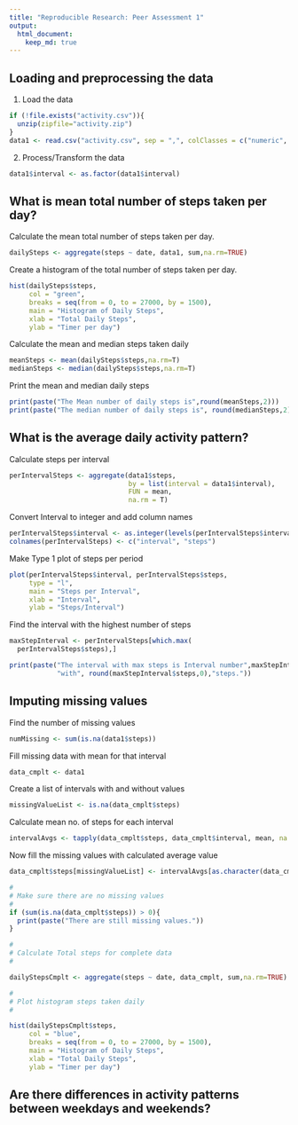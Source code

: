 ```yaml
---
title: "Reproducible Research: Peer Assessment 1"
output: 
  html_document:
    keep_md: true
---
```



## Loading and preprocessing the data

1. Load the data  

```r
if (!file.exists("activity.csv")){
  unzip(zipfile="activity.zip")
}  
data1 <- read.csv("activity.csv", sep = ",", colClasses = c("numeric", "Date", "numeric"))
```

2. Process/Transform the data

```r
data1$interval <- as.factor(data1$interval)
```

## What is mean total number of steps taken per day?

Calculate the mean total number of steps taken per day.  
```r
dailySteps <- aggregate(steps ~ date, data1, sum,na.rm=TRUE)
```

Create a histogram of the total number of steps taken per day.

```r
hist(dailySteps$steps, 
     col = "green",
     breaks = seq(from = 0, to = 27000, by = 1500),
     main = "Histogram of Daily Steps", 
     xlab = "Total Daily Steps",
     ylab = "Timer per day")

```

Calculate the mean and median steps taken daily  

```r
meanSteps <- mean(dailySteps$steps,na.rm=T)
medianSteps <- median(dailySteps$steps,na.rm=T)
```

Print the mean and median daily steps  

```r
print(paste("The Mean number of daily steps is",round(meanSteps,2)))
print(paste("The median number of daily steps is", round(medianSteps,2)))
```

## What is the average daily activity pattern?

Calculate steps per interval  

```r
perIntervalSteps <- aggregate(data1$steps,
                              by = list(interval = data1$interval),
                              FUN = mean,
                              na.rm = T)
```

Convert Interval to integer and add column names
```r
perIntervalSteps$interval <- as.integer(levels(perIntervalSteps$interval)[perIntervalSteps$interval])
colnames(perIntervalSteps) <- c("interval", "steps")
```

Make Type 1 plot of steps per period  

```r
plot(perIntervalSteps$interval, perIntervalSteps$steps,
     type = "l",
     main = "Steps per Interval",
     xlab = "Interval",
     ylab = "Steps/Interval")
```

Find the interval with the highest number of steps  

```r
maxStepInterval <- perIntervalSteps[which.max(  
  perIntervalSteps$steps),]

print(paste("The interval with max steps is Interval number",maxStepInterval$interval,
            "with", round(maxStepInterval$steps,0),"steps."))
```


## Imputing missing values

Find the number of missing values  

```r
numMissing <- sum(is.na(data1$steps))
```

Fill missing data with mean for that interval  

```r
data_cmplt <- data1
```

Create a list of intervals with and without values  

```r
missingValueList <- is.na(data_cmplt$steps)
```
Calculate mean no. of steps for each interval  

```r
intervalAvgs <- tapply(data_cmplt$steps, data_cmplt$interval, mean, na.rm=TRUE, simplify=TRUE)
```

Now fill the missing values with calculated average value  

```r
data_cmplt$steps[missingValueList] <- intervalAvgs[as.character(data_cmplt$interval[missingValueList])]
```

```r
#
# Make sure there are no missing values
#
if (sum(is.na(data_cmplt$steps)) > 0){
  print(paste("There are still missing values."))
}

#
# Calculate Total steps for complete data
#

dailyStepsCmplt <- aggregate(steps ~ date, data_cmplt, sum,na.rm=TRUE)

#
# Plot histogram steps taken daily
#

hist(dailyStepsCmplt$steps, 
     col = "blue",
     breaks = seq(from = 0, to = 27000, by = 1500),
     main = "Histogram of Daily Steps", 
     xlab = "Total Daily Steps",
     ylab = "Timer per day")
```




## Are there differences in activity patterns between weekdays and weekends?

